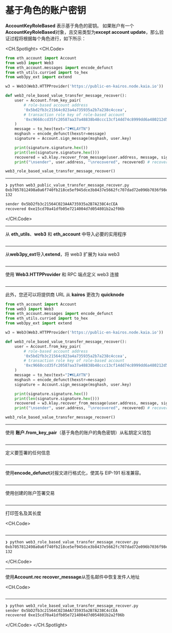 # 基于角色的账户密钥

**AccountKeyRoleBased** 表示基于角色的密钥。 如果账户有一个**AccountKeyRoleBased**对象，且交易类型为**except account update**，那么验证过程将根据每个角色进行，如下所示：

<CH.Spotlight>
<CH.Code>

```py web3_role_based_value_transfer_message_recover.py
from eth_account import Account
from web3 import Web3
from eth_account.messages import encode_defunct
from eth_utils.curried import to_hex
from web3py_ext import extend

w3 = Web3(Web3.HTTPProvider('https://public-en-kairos.node.kaia.io'))

def web3_role_based_value_transfer_message_recover():
    user = Account.from_key_pair(
        # role-based account address
        '0x5bd2fb3c21564c023a4a735935a2b7a238c4ccea',
        # transaction role key of role-based account
        '0xc9668ccd35fc20587aa37a48838b48ccc13cf14dd74c8999dd6a480212d5f7ac'
    )
    message = to_hex(text="I♥KLAYTN")
    msghash = encode_defunct(hexstr=message)
    signature = Account.sign_message(msghash, user.key)

    print(signature.signature.hex())
    print(len(signature.signature.hex()))
    recovered = w3.klay.recover_from_message(user.address, message, signature.signature.hex(), "latest")
    print("\nsender", user.address, "\nrecovered", recovered) # recovered is an original address of the member key

web3_role_based_value_transfer_message_recover()
```

---

```zsh output
❯ python web3_public_value_transfer_message_recover.py
0xb7057812498a0a6f740fb218ce5ef945dce3b8437e5662fc707dad72e096b7036f98e96d48dd10de502a1d0ce0ae91e048357721dc7502a9aa2018561c06a97d1b
132

sender 0x5bD2fb3c21564C023A4A735935a2B7A238C4cCEA
recovered 0xe15cd70a41dfb05e7214004d7d054801b2a2f06b
```

</CH.Code>

---

从 **eth_utils**、**web3** 和 **eth_account** 中导入必要的实用程序

```py web3_role_based_value_transfer_message_recover.py focus=1:4

```

---

从**web3py_ext**导入**extend**，将 web3 扩展为 kaia web3

```py web3_role_based_value_transfer_message_recover.py focus=5

```

---

使用 **Web3.HTTPProvider** 和 RPC 端点定义 web3 连接

```py web3_role_based_value_transfer_message_recover.py focus=7

```

---

此外，您还可以将提供商 URL 从 **kairos** 更改为 **quicknode**

```py web3_role_based_value_transfer_message_recover.py focus=7
from eth_account import Account
from web3 import Web3
from eth_account.messages import encode_defunct
from eth_utils.curried import to_hex
from web3py_ext import extend

w3 = Web3(Web3.HTTPProvider('https://public-en-kairos.node.kaia.io'))

def web3_role_based_value_transfer_message_recover():
    user = Account.from_key_pair(
        # role-based account address
        '0x5bd2fb3c21564c023a4a735935a2b7a238c4ccea',
        # transaction role key of role-based account
        '0xc9668ccd35fc20587aa37a48838b48ccc13cf14dd74c8999dd6a480212d5f7ac'
    )
    message = to_hex(text="I♥KLAYTN")
    msghash = encode_defunct(hexstr=message)
    signature = Account.sign_message(msghash, user.key)

    print(signature.signature.hex())
    print(len(signature.signature.hex()))
    recovered = w3.klay.recover_from_message(user.address, message, signature.signature.hex(), "latest")
    print("\nsender", user.address, "\nrecovered", recovered) # recovered is an original address of the member key

web3_role_based_value_transfer_message_recover()
```

---

使用 **账户.from_key_pair**（基于角色的账户的角色密钥）从私钥定义钱包

```py web3_role_based_value_transfer_message_recover.py focus=10:13

```

---

定义要签署的任何信息

```py web3_role_based_value_transfer_message_recover.py focus=16

```

---

使用**encode_defunct**对报文进行格式化，使其与 EIP-191 标准兼容。

```py web3_role_based_value_transfer_message_recover.py focus=17

```

---

使用创建的账户签署交易

```py web3_role_based_value_transfer_message_recover.py focus=18

```

---

打印签名及其长度

<CH.Code>
```py web3_role_based_value_transfer_message_recover.py focus=20:21

````

---

```zsh output
❯ python web3_role_based_value_transfer_message_recover.py
0xb7057812498a0a6f740fb218ce5ef945dce3b8437e5662fc707dad72e096b7036f98e96d48dd10de502a1d0ce0ae91e048357721dc7502a9aa2018561c06a97d1b
132
````

</CH.Code>

---

使用**Account.rec recover_message**从签名邮件中恢复发件人地址

<CH.Code>
```py web3_role_based_value_transfer_message_recover.py focus=20:21

````
---

```zsh output
❯ python web3_role_based_value_transfer_message_recover.py
sender 0x5bD2fb3c21564C023A4A735935a2B7A238C4cCEA
recovered 0xe15cd70a41dfb05e7214004d7d054801b2a2f06b
````

</CH.Code>
</CH.Spotlight>
